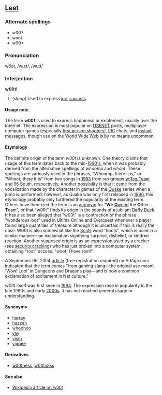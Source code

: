 ==[[Leet]]==

===Alternate spellings===
*w007
*woot
*w00+

===Pronunciation===
wo͞ot, /wuːt/, /wu:t/ 

===Interjection===
'''w00t'''!
# (''slang'') Used to express [[joy]], [[success]].

====Usage note====
The term '''w00t''' is used to express happiness or excitement, usually over the Internet. The expression is most popular on [[USENET]] posts, multiplayer computer games (especially [[first person shooter]]s), [[Internet relay chat|IRC]] chats, and [[instant messages]], though use on the [[World Wide Web]] is by no means uncommon.

====Etymology====
The definite origin of the term ''w00t'' is unknown.  One theory claims that usage of this term dates back to the mid-[[w:1990|1990's]], when it was probably derived from the alternative spellings of ''whoomp'' and ''whoot''. These spellings are variously used in the phrases, "Whoomp, there it is," or "Whoot, there it is" from two songs in [[w:1993|1993]] from rap groups [[w:Tag Team]] and [[w:95 South|95 South]], respectively. Another possibility is that it came from the vocalization made by the character in games of the [[w:Quake computer game|Quake]] series when a jump is performed; however, as Quake was only first released in [[w:1996|1996]], this etymology probably only furthered the popularity of the existing term. Others have theorized the term is an [[acronym]] for "'''W'''e [[pwn|'''O'''wned]] the '''O'''ther '''T'''eam", or that "w00t" finds its origin in the sounds of a jubilant [[w:Daffy Duck|Daffy Duck]]. It has also been alleged that "w00t" is a contraction of the phrase "wonderous loot" used in Ultima Online and Everquest whenever a player found large quantities of treasure although it is uncertain if this is really the case.  W00t is also somewhat like the [[w:Scots language|Scots]] word "hoots", which is used in a similar manner—an exclamation signifying surprise, disbelief, or kindred reaction. Another supposed origin is as an expression used by a cracker (see [[w:security cracking|security cracking]]) who has just broken into a computer system, obtaining "root" access: "woot, I have root!" 

A September 06, 2004 [http://www.adage.com/news.cms?newsId=41424 article] (free registration required) on AdAge.com indicated that the term comes "from gaming slang—the original use meant 'Wow! Loot' in Dungeons and Dragons play—and is now a common exclamation of excitement in Net culture."
    
''w00t'' itself was first seen in [[w:1994|1994]]. The expression rose in popularity in the late 1990s and early [[2000s]].  It has not reached general usage or understanding.

====Synonyms====
*[[hurray]]
*[[huzzah]]
*[[whoohoo]]
*[[yay]]
*[[yeah]]
*[[yippee]]

====Derivatives====
*[[w00tness]], [[w00tn3ss]]

====See also====
*[[w:w00t|Wikipedia article on w00t]]